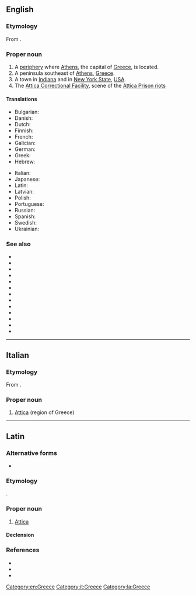 {{also|attica}}
==English==
{{wikipedia}}

===Etymology===
From {{etyl|grc|en}} {{m|grc|Ἀττική}}.

===Proper noun===
{{en-proper noun}}

# A [[periphery]] where [[Athens]], the capital of [[Greece]], is located.
# A peninsula southeast of [[Athens]], [[Greece]].
# A town in [[Indiana]] and in [[New York State]], [[USA]].
# The [[w:Attica Correctional Facility|Attica Correctional Facility]], scene of the [[w:Attica Prison riots|Attica Prison riots]]

====Translations====
{{trans-top|a periphery}}
* Bulgarian: {{t|bg|Атика|tr=Atika|f}}
* Danish: {{t|da|Attika}}
* Dutch: {{t|nl|Attica}}
* Finnish: {{t+|fi|Attika}}
* French: {{t+|fr|Attique}}
* Galician: {{t+|gl|Ática|f}}
* German: {{t+|de|Attika}}
* Greek: {{t+|el|Αττική}}
* Hebrew: {{t|he|אטיקה|tr=Atika|f}}
{{trans-mid}}
* Italian: {{t|it|Attica|f}}
* Japanese: {{t|ja|アッティカ|tr=Attika}}
* Latin: {{t|la|Attica|f}}
* Latvian: {{t|lv|Atika|f}}
* Polish: {{t|pl|Attyka|f}}
* Portuguese: {{t|pt|Ática|f}}
* Russian: {{t+|ru|А́ттика|f}}
* Spanish: {{t+|es|Ática|f}}
* Swedish: {{t|sv|Attika}}
* Ukrainian: {{t|uk|Аттіка|tr=Attika|f}}
{{trans-bottom}}

===See also===
* {{l|en|Attic}}
* {{l|en|Central Greece}}
* {{l|en|Central Macedonia}}
* {{l|en|Crete}}
* {{l|en|East Macedonia and Thrace}}
* {{l|en|Epirus}}
* {{l|en|Ionian Islands}}
* {{l|en|North Aegean}}
* {{l|en|Peloponnese}}
* {{l|en|South Aegean}}
* {{l|en|Thessaly}}
* {{l|en|West Greece}}
* {{l|en|West Macedonia}}

[[Category:en:Greece]]

----

==Italian==
{{wikipedia|lang=it}}

===Etymology===
From {{etyl|grc|it}} {{m|grc|Ἀττική}}.

===Proper noun===
{{it-proper noun|f}}

# [[#English|Attica]] (region of Greece)

[[Category:it:Greece]]

----

==Latin==

===Alternative forms===
* {{alter|la|Atticē}}

===Etymology===
{{bor|la|grc|Ἀττική}}.

===Proper noun===
{{la-proper noun|Attica|Atticae|f|first}}

# [[#English|Attica]]

====Declension====
{{la-decl-1st|num=sg|Attic}}

===References===
* {{R:L&S}}
* {{R:Gaffiot}}
* {{R:Smith's Geography}}

[[Category:la:Greece]]